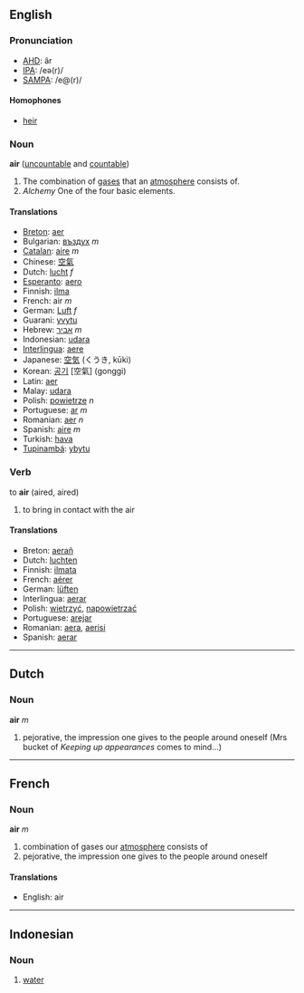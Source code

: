 ==English==
===Pronunciation===
*[[w:AHD|AHD]]: âr
*[[w:IPA|IPA]]: /eə(r)/
*[[w:SAMPA|SAMPA]]: /e@(r)/

====Homophones====
*[[heir]]

===Noun===
'''air''' ([[uncountable]] and [[countable]])

# The combination of [[gas]]es that an [[atmosphere]] consists of.
# ''Alchemy'' One of the four basic elements.

====Translations====
*[[Breton]]: [[aer]]
*Bulgarian: [[въздух]] ''m''
*[[Catalan]]: [[aire]] ''m''
*Chinese: [[空氣]] 
*Dutch: [[lucht]] ''f''
*[[Esperanto]]: [[aero]]
*Finnish: [[ilma]]
*French: air ''m''
*German: [[Luft]] ''f''
*Guarani: [[yvytu]]
*Hebrew: [[אביר]] ''m''
*Indonesian: [[udara]]
*[[Interlingua]]: [[aere]]
*Japanese: [[空気]] (くうき, kūki)
*Korean: [[공기]] [空氣] (gonggi)
*Latin: [[aer]]
*Malay: [[udara]]
*Polish: [[powietrze]] ''n''
*Portuguese: [[ar]] ''m''
*Romanian: [[aer]] ''n''
*Spanish: [[aire]] ''m''
*Turkish: [[hava]]
*[[Tupinambá]]: [[ybytu]]

===Verb===
to '''air''' (aired, aired)

# to bring in contact with the air

====Translations====
*Breton: [[aerañ]]
*Dutch: [[luchten]]
*Finnish: [[ilmata]]
*French: [[aérer]]
*German: [[lüften]]
*Interlingua: [[aerar]]
*Polish: [[wietrzyć]], [[napowietrzać]]
*Portuguese: [[arejar]]
*Romanian: [[aera]], [[aerisi]]
*Spanish: [[aerar]]

----

==Dutch==

===Noun===
'''air''' ''m''

# pejorative, the impression one gives to the people around oneself (Mrs bucket of ''Keeping up appearances'' comes to mind...)

----

==French==

===Noun===
'''air''' ''m''

# combination of gases our [[atmosphere]] consists of
# pejorative, the impression one gives to the people around oneself

====Translations====
*English: air

----

==Indonesian==

===Noun===

#[[water]]